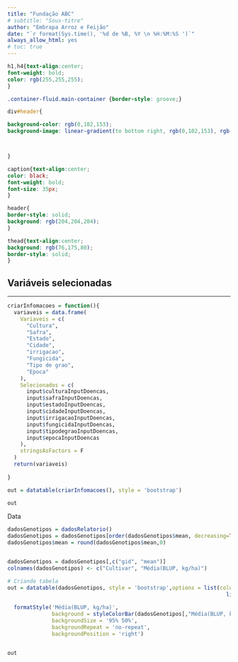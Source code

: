 ```yaml
---
title: "Fundação ABC"
# subtitle: "Sous-titre"
author: "Embrapa Arroz e Feijão"
date: "`r format(Sys.time(), '%d de %B, %Y \n %H:%M:%S ')`"
always_allow_html: yes
# toc: true
---
```




```css
h1,h4{text-align:center;
font-weight: bold;
color: rgb(255,255,255);
}

.container-fluid.main-container {border-style: groove;}

div#header{

background-color: rgb(0,102,153);
background-image: linear-gradient(to bottom right, rgb(0,102,153), rgb(0,153,102));



}

caption{text-align:center;
color: black;
font-weight: bold;
font-size: 35px;
}

header{
border-style: solid;
background: rgb(204,204,204);
}

thead{text-align:center;
background: rgb(76,175,80);
border-style: solid;
}

```


## Variáveis selecionadas
***

```r
criarInfomacoes = function(){
  variaveis = data.frame(
    Variaveis = c(
      "Cultura",
      "Safra",
      "Estado",
      "Cidade",
      "irrigacao",
      "Fungicida",
      "Tipo de grao",
      "Epoca"
    ),
    Selecionados = c(
      input$culturaInputDoencas,
      input$safraInputDoencas,
      input$estadoInputDoencas,
      input$cidadeInputDoencas,
      input$irrigacaoInputDoencas,
      input$fungicidaInputDoencas,
      input$tipodegraoInputDoencas,
      input$epocaInputDoencas
    ),
    stringsAsFactors = F
  )
  return(variaveis)
  
}

out = datatable(criarInfomacoes(), style = 'bootstrap')

out  
```

Data

```r
dadosGenotipos = dadosRelatorio()
dadosGenotipos = dadosGenotipos[order(dadosGenotipos$mean, decreasing=TRUE),]
dadosGenotipos$mean = round(dadosGenotipos$mean,0)


dadosGenotipos = dadosGenotipos[,c("gid", "mean")]
colnames(dadosGenotipos) <- c("Cultivar", "Média(BLUP, kg/ha)")                                

# Criando tabela
out = datatable(dadosGenotipos, style = 'bootstrap',options = list(columnDefs = 
                                                                     list(list(className = 'dt-center', 
                                                                               targets = "_all")))) %>%
  formatStyle('Média(BLUP, kg/ha)',
              background = styleColorBar(dadosGenotipos[,"Média(BLUP, kg/ha)"], '#90EE90'),
              backgroundSize = '95% 50%',
              backgroundRepeat = 'no-repeat',
              backgroundPosition = 'right')


out
```
